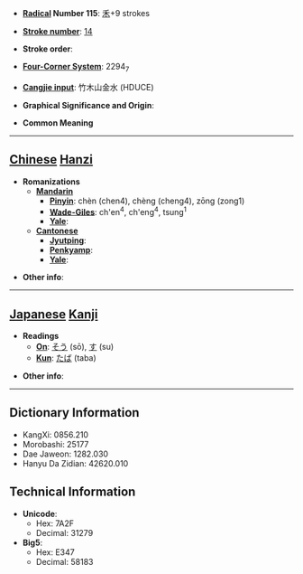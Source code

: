 * '''[[Wiktionary:Chinese radical index| Radical]] Number 115''': [[Wiktionary:Chinese radical index 禾|禾]]+9 strokes

* '''[[Wiktionary:Chinese total strokes index|Stroke number]]''': [[Wiktionary:Chinese total strokes index 14|14]]

* '''Stroke order''': 

* '''[[Wiktionary:Chinese four corner index|Four-Corner System]]''': 2294<sub>7</sub>

* '''[[Wiktionary:Chinese Cangjie index|Cangjie input]]''': 竹木山金水 (HDUCE)

* '''Graphical Significance and Origin''': 

* '''Common Meaning'''

----

== [[Chinese]] [[Hanzi]] ==

* '''Romanizations'''
** '''[[Mandarin]]'''
*** '''[[Pinyin]]''': chèn (chen4), chèng (cheng4), zōng (zong1)
*** '''[[Wade-Giles]]''': ch'en<sup>4</sup>, ch'eng<sup>4</sup>, tsung<sup>1</sup>
*** '''[[Yale]]''': 
** '''[[Cantonese]]'''
*** '''[[Jyutping]]''':
*** '''[[Penkyamp]]''': 
*** '''[[Yale]]''': 

* '''Other info''': 

----

== [[Japanese]] [[Kanji]] ==

* '''Readings'''
** '''[[On]]''': [[そう]] (sō), [[す]] (su)
** '''[[Kun]]''': [[たば]] (taba)

* '''Other info''':  

----

== Dictionary Information ==

* KangXi: 0856.210
* Morobashi: 25177
* Dae Jaweon: 1282.030
* Hanyu Da Zidian: 42620.010

== Technical Information ==

* '''Unicode''':
** Hex: 7A2F
** Decimal: 31279
* '''Big5''':
** Hex: E347
** Decimal: 58183